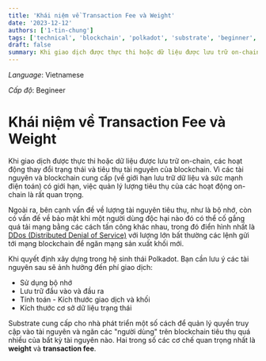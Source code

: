 ```yaml
---
title: 'Khái niệm về Transaction Fee và Weight'
date: '2023-12-12'
authors: ['1-tin-chung']
tags: ['technical', 'blockchain', 'polkadot', 'substrate', 'beginner', 'lang-vn']
draft: false
summary: Khi giao dịch được thực thi hoặc dữ liệu được lưu trữ on-chain, các hoạt động thay đổi trạng thái và tiêu thụ tài nguyên của blockchain. Vì các tài nguyên và blockchain cung cấp có giới hạn, việc quản lý lượng tiêu thụ của các hoạt động on-chain là rất quan trọng.
---
```


_Language_: Vietnamese

_Cấp độ_: Begineer

# Khái niệm về Transaction Fee và Weight

Khi giao dịch được thực thi hoặc dữ liệu được lưu trữ on-chain, các hoạt động thay đổi trạng thái và tiêu thụ tài nguyên của blockchain. Vì các tài nguyên và blockchain cung cấp (về giới hạn lưu trữ dữ liệu và sức mạnh điện toán) có giới hạn, việc quản lý lượng tiêu thụ của các hoạt động on-chain là rất quan trọng.

Ngoài ra, bên cạnh vấn đề về lượng tài nguyên tiêu thụ, như là bộ nhớ, còn có vấn đế về bảo mật khi một người dùng độc hại nào đó có thể cố gắng quá tải mạng bằng các cách tấn công khác nhau, trong đó điển hình nhất là [DDos (Distributed Denial of Service)](https://vi.wikipedia.org/wiki/T%E1%BA%A5n_c%C3%B4ng_t%E1%BB%AB_ch%E1%BB%91i_d%E1%BB%8Bch_v%E1%BB%A5) với lượng lớn bất thường các lệnh gửi tới mạng blockchain để ngăn mạng sản xuất khối mới.

Khi quyết định xây dựng trong hệ sinh thái Polkadot. Bạn cần lưu ý các tài nguyên sau sẽ ảnh hưởng đến phí giao dịch:

- Sử dụng bộ nhớ
- Lưu trữ đầu vào và đầu ra
- Tính toán - Kích thước giao dịch và khối
- Kích thước cơ sở dữ liệu trạng thái

Substrate cung cấp cho nhà phát triển một số cách để quản lý quyền truy cập vào tài nguyên và ngăn các "người dùng" trên blockchain tiêu thụ quá nhiều của bất kỳ tài nguyên nào. Hai trong số các cơ chế quan trọng nhất là **weight** và **transaction fee**.
